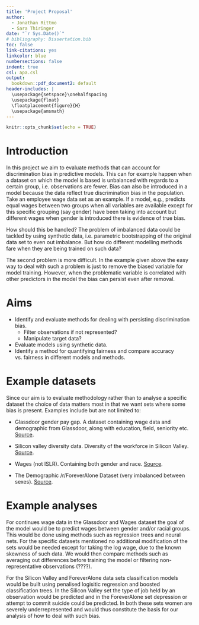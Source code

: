 ```yaml
---
title: 'Project Proposal'
author:
  - Jonathan Rittmo
  - Sara Thiringer
date: "`r Sys.Date()`"
# bibliography: Dissertation.bib
toc: false
link-citations: yes
linkcolor: blue
numbersections: false
indent: true
csl: apa.csl
output: 
  bookdown::pdf_document2: default
header-includes: |
  \usepackage{setspace}\onehalfspacing
  \usepackage{float}
  \floatplacement{figure}{H}
  \usepackage{amsmath}
---
```



```r
knitr::opts_chunk$set(echo = TRUE)
```

# Introduction

In this project we aim to evaluate methods that can account for discrimination bias
in predictive models. This can for example happen when a dataset on which the
model is based is unbalanced with regards to a certain group, i.e. observations 
are fewer. Bias can also be introduced in a model because the data reflect true
discrimination bias in the population. Take an employee wage data set as an
example. If a model, e.g., predicts equal wages between two groups when all
variables are available except for this specific grouping (say gender) have been
taking into account but different wages when gender is introduced there is
evidence of true bias.

How should this be handled? The problem of imbalanced data could be tackled by
using synthetic data, i.e. parametric bootstrapping of the original data set 
to even out imbalance. But how do different modelling methods fare when they
are being trained on such data?

The second problem is more difficult. In the example given above the easy way
to deal with such a problem is just to remove the biased variable for model 
training. However, when the problematic variable is correlated with
other predictors in the model the bias can persist even after removal.

# Aims

* Identify and evaluate methods for dealing with persisting discrimination bias.
    - Filter observations if not represented?
    - Manipulate target data?
* Evaluate models using synthetic data.
* Identify a method for quantifying fairness and compare accuracy vs. fairness
  in different models and methods. 

# Example datasets

Since our aim is to evaluate methodology rather than to analyse a specific dataset
the choice of data matters most in that we want sets where some bias is present.
Examples include but are not limited to:

* Glassdoor gender pay gap. A dataset containing wage data and demographic
  from Glassdoor, along with education, field, seniority etc. [Source](https://www.kaggle.com/nilimajauhari/glassdoor-analyze-gender-pay-gap).

* Silicon valley diversity data. Diversity of the workforce in Silicon Valley. [Source](https://www.kaggle.com/rtatman/silicon-valley-diversity-data).

* Wages (not ISLR). Containing both gender and race. [Source](https://www.kaggle.com/ljanjughazyan/wages).

* The Demographic /r/ForeverAlone Dataset (very imbalanced between sexes). [Source](https://www.kaggle.com/kingburrito666/the-demographic-rforeveralone-dataset).

# Example analyses

For continues wage data in the Glassdoor and Wages dataset the goal of the model
would be to predict wages between gender and/or racial groups. This would be done
using methods such as regression trees and neural nets. For the specific datasets 
mentioned no additional modification of the sets would be needed except for taking 
the log wage, due to the known skewness of such data. We would then compare
methods such as averaging out differences before training the model or filtering
non-representative observations (????). 

For the Silicon Valley and ForeverAlone data sets classification models would be built
using penalised logisitic regression and boosted classification trees. In the Silicon
Valley set the type of job held by an observation would be predicted and in 
the ForeverAlone set depression or attempt to commit suicide could be predicted.
In both these sets women are severely underrepresented and would thus constitute
the basis for our analysis of how to deal with such bias. 












